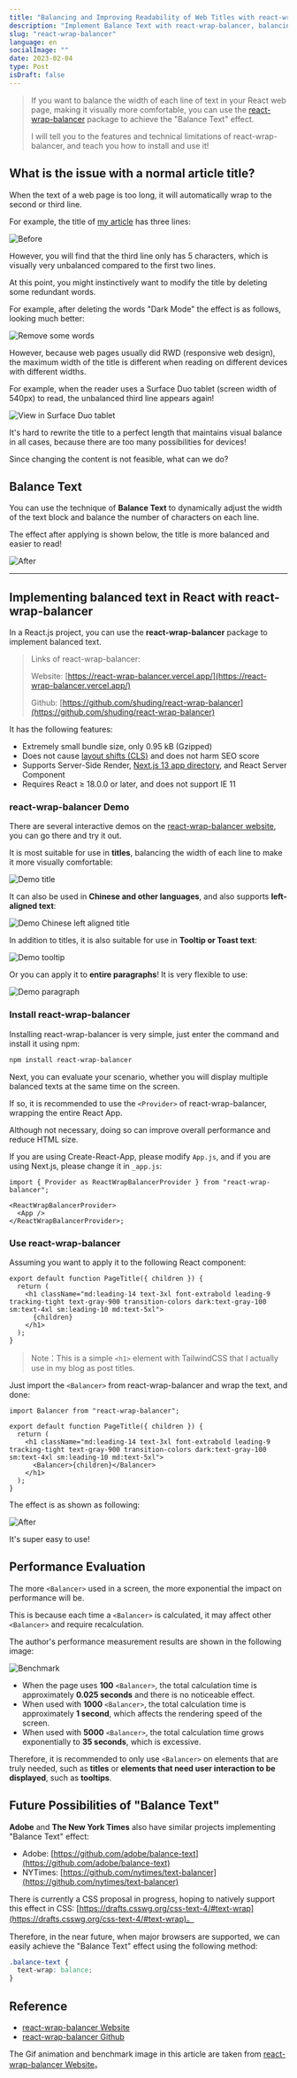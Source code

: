 ```yaml
---
title: "Balancing and Improving Readability of Web Titles with react-wrap-balancer"
description: "Implement Balance Text with react-wrap-balancer, balancing the width of each line of text for improved visual comfort. Lightweight and easy to use"
slug: "react-wrap-balancer"
language: en
socialImage: ""
date: 2023-02-04
type: Post
isDraft: false
---
```


> If you want to balance the width of each line of text in your React web page, making it visually more comfortable, you can use the [react-wrap-balancer](https://react-wrap-balancer.vercel.app/) package to achieve the "Balance Text" effect.
>
> I will tell you to the features and technical limitations of react-wrap-balancer, and teach you how to install and use it!

## What is the issue with a normal article title?

When the text of a web page is too long, it will automatically wrap to the second or third line.

For example, the title of [my article](/posts/darkmode-tailwindcss) has three lines:

![Before](/images/2023-02-04-react-wrap-balancer/before.jpg)

However, you will find that the third line only has 5 characters, which is visually very unbalanced compared to the first two lines.

At this point, you might instinctively want to modify the title by deleting some redundant words.

For example, after deleting the words "Dark Mode" the effect is as follows, looking much better:

![Remove some words](/images/2023-02-04-react-wrap-balancer/remove-words.jpg)

However, because web pages usually did RWD (responsive web design), the maximum width of the title is different when reading on different devices with different widths.

For example, when the reader uses a Surface Duo tablet (screen width of 540px) to read, the unbalanced third line appears again!

![View in Surface Duo tablet](/images/2023-02-04-react-wrap-balancer/view-in-surface-duo.jpg)

It's hard to rewrite the title to a perfect length that maintains visual balance in all cases, because there are too many possibilities for devices!

Since changing the content is not feasible, what can we do?

## Balance Text

You can use the technique of **Balance Text** to dynamically adjust the width of the text block and balance the number of characters on each line.

The effect after applying is shown below, the title is more balanced and easier to read!

![After](/images/2023-02-04-react-wrap-balancer/after.jpg)

---

## Implementing balanced text in React with react-wrap-balancer

In a React.js project, you can use the **react-wrap-balancer** package to implement balanced text.

> Links of react-wrap-balancer:
>
> Website: [https://react-wrap-balancer.vercel.app/](https://react-wrap-balancer.vercel.app/)
>
> Github: [https://github.com/shuding/react-wrap-balancer](https://github.com/shuding/react-wrap-balancer)

It has the following features:

- Extremely small bundle size, only 0.95 kB (Gzipped)
- Does not cause [layout shifts (CLS)](https://web.dev/cls/) and does not harm SEO score
- Supports Server-Side Render, [Next.js 13 app directory](https://beta.nextjs.org/docs/routing/fundamentals#the-app-directory), and React Server Component
- Requires React ≥ 18.0.0 or later, and does not support IE 11

### react-wrap-balancer Demo

There are several interactive demos on the [react-wrap-balancer website](https://react-wrap-balancer.vercel.app/), you can go there and try it out.

It is most suitable for use in **titles**, balancing the width of each line to make it more visually comfortable:

![Demo title](/images/2023-02-04-react-wrap-balancer/demo-title.gif)

It can also be used in **Chinese and other languages**, and also supports **left-aligned text**:

![Demo Chinese left aligned title](/images/2023-02-04-react-wrap-balancer/demo-chinese-left-align-title.gif)

In addition to titles, it is also suitable for use in **Tooltip or Toast text**:

![Demo tooltip](/images/2023-02-04-react-wrap-balancer/demo-tooltip.gif)

Or you can apply it to **entire paragraphs**! It is very flexible to use:

![Demo paragraph](/images/2023-02-04-react-wrap-balancer/demo-paragraph.gif)

### Install react-wrap-balancer

Installing react-wrap-balancer is very simple, just enter the command and install it using npm:

```bash
npm install react-wrap-balancer
```

Next, you can evaluate your scenario, whether you will display multiple balanced texts at the same time on the screen.

If so, it is recommended to use the `<Provider>` of react-wrap-balancer, wrapping the entire React App.

Although not necessary, doing so can improve overall performance and reduce HTML size.

If you are using Create-React-App, please modify `App.js`, and if you are using Next.js, please change it in `_app.js`:

```tsx:_app.tsx showLineNumbers {3,5}
import { Provider as ReactWrapBalancerProvider } from "react-wrap-balancer";

<ReactWrapBalancerProvider>
  <App />
</ReactWrapBalancerProvider>;
```

### Use react-wrap-balancer

Assuming you want to apply it to the following React component:

```tsx:PageTitle.tsx showLineNumbers
export default function PageTitle({ children }) {
  return (
    <h1 className="md:leading-14 text-3xl font-extrabold leading-9 tracking-tight text-gray-900 transition-colors dark:text-gray-100 sm:text-4xl sm:leading-10 md:text-5xl">
      {children}
    </h1>
  );
}
```

> Note：This is a simple `<h1>` element with TailwindCSS that I actually use in my blog as post titles.

Just import the `<Balancer>` from react-wrap-balancer and wrap the text, and done:

```tsx:PageTitle.tsx showLineNumbers {1,6}
import Balancer from "react-wrap-balancer";

export default function PageTitle({ children }) {
  return (
    <h1 className="md:leading-14 text-3xl font-extrabold leading-9 tracking-tight text-gray-900 transition-colors dark:text-gray-100 sm:text-4xl sm:leading-10 md:text-5xl">
      <Balancer>{children}</Balancer>
    </h1>
  );
}
```

The effect is as shown as following:

![After](/images/2023-02-04-react-wrap-balancer/after.jpg)

It's super easy to use!

## Performance Evaluation

The more `<Balancer>` used in a screen, the more exponential the impact on performance will be.

This is because each time a `<Balancer>` is calculated, it may affect other `<Balancer>` and require recalculation.

The author's performance measurement results are shown in the following image:

![Benchmark](/images/2023-02-04-react-wrap-balancer/benchmark.jpg)

- When the page uses **100** `<Balancer>`, the total calculation time is approximately **0.025 seconds** and there is no noticeable effect.
- When used with **1000** `<Balancer>`, the total calculation time is approximately **1 second**, which affects the rendering speed of the screen.
- When used with **5000** `<Balancer>`, the total calculation time grows exponentially to **35 seconds**, which is excessive.

Therefore, it is recommended to only use `<Balancer>` on elements that are truly needed, such as **titles** or **elements that need user interaction to be displayed**, such as **tooltips**.

## Future Possibilities of "Balance Text"

**Adobe** and **The New York Times** also have similar projects implementing "Balance Text" effect:

- Adobe: [https://github.com/adobe/balance-text](https://github.com/adobe/balance-text)
- NYTimes: [https://github.com/nytimes/text-balancer](https://github.com/nytimes/text-balancer)

There is currently a CSS proposal in progress, hoping to natively support this effect in CSS: [https://drafts.csswg.org/css-text-4/#text-wrap](https://drafts.csswg.org/css-text-4/#text-wrap)。

Therefore, in the near future, when major browsers are supported, we can easily achieve the "Balance Text" effect using the following method:

```css:style.css {2}
.balance-text {
  text-wrap: balance;
}
```

## Reference

- [react-wrap-balancer Website](https://react-wrap-balancer.vercel.app/)
- [react-wrap-balancer Github](https://github.com/shuding/react-wrap-balancer)

The Gif animation and benchmark image in this article are taken from [react-wrap-balancer Website](https://react-wrap-balancer.vercel.app/)。
